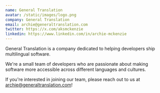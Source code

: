 ```yaml
---
name: General Translation
avatar: /static/images/logo.png
company: General Translation
email: archie@generaltranslation.com
twitter: https://x.com/aksmckenzie
linkedin: https://www.linkedin.com/in/archie-mckenzie
---
```


General Translation is a company dedicated to helping developers ship multilingual software.

We're a small team of developers who are passionate about making software more accessible across different languages and cultures.

If you're interested in joining our team, please reach out to us at [archie@generaltranslation.com](mailto:archie@generaltranslation.com)!
